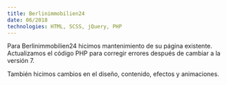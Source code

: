 ```yaml
---
title: Berlinimmobilien24
date: 06/2018
technologies: HTML, SCSS, jQuery, PHP
---
```



Para Berlinimmobilien24 hicimos mantenimiento de su página existente. Actualizamos el código PHP para corregir errores después de cambiar a la versión 7.

También hicimos cambios en el diseño, contenido, efectos y animaciones.